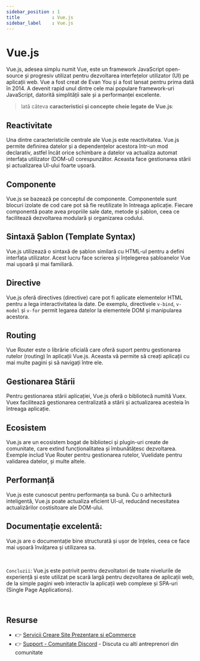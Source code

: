 ```yaml
---
sidebar_position : 1
title            : Vue.js 
sidebar_label    : Vue.js 
---
```


# Vue.js 

Vue.js, adesea simplu numit Vue, este un framework JavaScript open-source și progresiv utilizat pentru dezvoltarea interfețelor utilizator (UI) pe aplicații web. 
Vue a fost creat de Evan You și a fost lansat pentru prima dată în 2014. 
A devenit rapid unul dintre cele mai populare framework-uri JavaScript, datorită simplității sale și a performanței excelente. 

> Iată câteva **caracteristici și concepte cheie legate de Vue.js**:

## **Reactivitate** 

Una dintre caracteristicile centrale ale Vue.js este reactivitatea. 
Vue.js permite definirea datelor și a dependențelor acestora într-un mod declarativ, astfel încât orice schimbare a datelor va actualiza automat interfața utilizator (DOM-ul) corespunzător. 
Aceasta face gestionarea stării și actualizarea UI-ului foarte ușoară.

## **Componente** 

Vue.js se bazează pe conceptul de componente. Componentele sunt blocuri izolate de cod care pot să fie reutilizate în întreaga aplicație. 
Fiecare componentă poate avea propriile sale date, metode și șablon, ceea ce facilitează dezvoltarea modulară și organizarea codului.

## **Sintaxă Șablon (Template Syntax)** 

Vue.js utilizează o sintaxă de șablon similară cu HTML-ul pentru a defini interfața utilizator. Acest lucru face scrierea și înțelegerea șabloanelor Vue mai ușoară și mai familiară.

## **Directive** 

Vue.js oferă directives (directive) care pot fi aplicate elementelor HTML pentru a lega interactivitatea la date. 
De exemplu, directivele `v-bind`, `v-model` și `v-for` permit legarea datelor la elementele DOM și manipularea acestora.

## **Routing** 

Vue Router este o librărie oficială care oferă suport pentru gestionarea rutelor (routing) în aplicații Vue.js. Aceasta vă permite să creați aplicații cu mai multe pagini și să navigați între ele.

## **Gestionarea Stării** 

Pentru gestionarea stării aplicației, Vue.js oferă o bibliotecă numită Vuex. Vuex facilitează gestionarea centralizată a stării și actualizarea acesteia în întreaga aplicație.

## **Ecosistem** 

Vue.js are un ecosistem bogat de biblioteci și plugin-uri create de comunitate, care extind funcționalitatea și îmbunătățesc dezvoltarea. 
Exemple includ Vue Router pentru gestionarea rutelor, Vuelidate pentru validarea datelor, și multe altele.

## **Performanță** 

Vue.js este cunoscut pentru performanța sa bună. Cu o arhitectură inteligentă, Vue.js poate actualiza eficient UI-ul, reducând necesitatea actualizărilor costisitoare ale DOM-ului.

## **Documentație excelentă:** 

Vue.js are o documentație bine structurată și ușor de înțeles, ceea ce face mai ușoară învățarea și utilizarea sa.

<br />

`Concluzii`: Vue.js este potrivit pentru dezvoltatori de toate nivelurile de experiență și este utilizat pe scară largă pentru dezvoltarea de aplicații web, 
de la simple pagini web interactiv la aplicații web complexe și SPA-uri (Single Page Applications).

<br />

## Resurse

- 👉 [Servicii Creare Site Prezentare si eCommerce](https://websitemarket.ro/)
- 👉 [Support - Comunitate Discord](https://discord.gg/MFRQmAk) - Discuta cu alti antreprenori din comunitate
